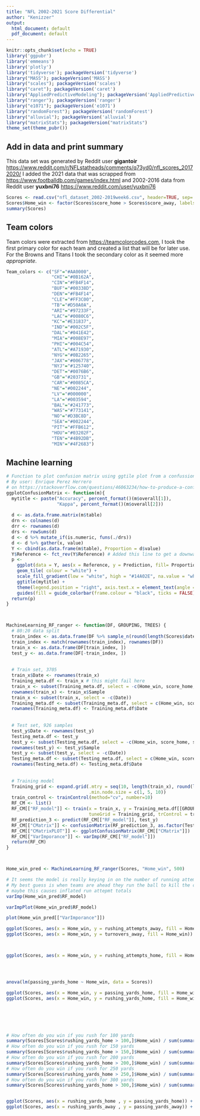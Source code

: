 ```yaml
---
title: "NFL 2002-2021 Score Differential"
author: "Kenizzer"
output:
  html_document: default
  pdf_document: default
---
```


```r
knitr::opts_chunk$set(echo = TRUE)
library('ggpubr')
library('emmeans')
library('plotly')
library('tidyverse'); packageVersion('tidyverse')
library("MASS"); packageVersion('MASS')
library("scales"); packageVersion('scales')
library("caret"); packageVersion('caret')
library("AppliedPredictiveModeling"); packageVersion('AppliedPredictiveModeling')
library("ranger"); packageVersion('ranger')
library("e1071"); packageVersion('e1071')
library("randomForest"); packageVersion('randomForest')
library("alluvial"); packageVersion('alluvial')
library("matrixStats"); packageVersion("matrixStats")
theme_set(theme_pubr())
```

## Add in data and print summary

This data set was generated by Reddit user **gigantoir** <https://www.reddit.com/r/NFLstatheads/comments/q73yd0/nfl_scores_20172020/>
I added the 2021 data that was scrapped from <https://www.footballdb.com/games/index.html> 
and 2002-2016 data from Reddit user **yuxbni76** <https://www.reddit.com/user/yuxbni76>

```r
Scores <- read.csv("nfl_dataset_2002-2019week6.csv", header=TRUE, sep= ",")
Scores$Home_win <- factor(Scores$score_home > Scores$score_away, labels=c("Home_loss", "Home_win"))
summary(Scores)
```

## Team colors
Team colors were extracted from <https://teamcolorcodes.com>, I took the first primary color
for each team and created a list that will be for later use. For the Browns and Titans I took the
secondary color as it seemed more *appropriate*.

```r
Team_colors <- c("SF"="#AA0000",
                 "CHI"="#0B162A",
                 "CIN"="#FB4F14",
                 "BUF"="#00338D",
                 "DEN"="#FB4F14",
                 "CLE"="#FF3C00",
                 "TB"="#D50A0A",
                 "ARI"="#97233F",
                 "LAC"="#0080C6",
                 "KC"="#E31837",
                 "IND"="#002C5F",
                 "DAL"="#041E42",
                 "MIA"="#008E97",
                 "PHI"="#004C54",
                 "ATL"="#A71930",
                 "NYG"="#0B2265",
                 "JAX"="#006778",
                 "NYJ"="#125740",
                 "DET"="#0076B6",
                 "GB"="#203731",
                 "CAR"="#0085CA",
                 "NE"="#002244",
                 "LV"="#000000",
                 "LA"="#003594",
                 "BAL"="#241773",
                 "WAS"="#773141",
                 "NO"="#D3BC8D",
                 "SEA"="#002244",
                 "PIT"="#FFB612",
                 "HOU"="#03202F",
                 "TEN"="#4B92DB",
                 "MIN"="#4F2683")
```


## Machine learning
```r

# Function to plot confusion matrix using ggtile plot from a confussion matrix object
# By user: Enrique Perez Herrero 
# on https://stackoverflow.com/questions/46063234/how-to-produce-a-confusion-matrix-and-find-the-misclassification-rate-of-the-na%C3%AF
ggplotConfusionMatrix <- function(m){
  mytitle <- paste("Accuracy", percent_format()(m$overall[1]),
                   "Kappa", percent_format()(m$overall[2]))
  
  d <- as.data.frame.matrix(m$table)
  drn <- colnames(d)
  drr <- rownames(d)
  drs <- rowSums(d)
  d <- d %>% mutate_if(is.numeric, funs(./drs))
  d <- d %>% gather(x, value)
  Y <- cbind(as.data.frame(m$table), Proportion = d$value)
  Y$Reference <- fct_rev(Y$Reference) # Added this line to get a downward diagonal 
  p <-
    ggplot(data = Y, aes(x = Reference, y = Prediction, fill= Proportion)) +
    geom_tile( colour = "white") +
    scale_fill_gradient(low = "white", high = "#14A02E", na.value = "white", limits=c(0,1)) +
    ggtitle(mytitle) +
    theme(legend.position = "right", axis.text.x = element_text(angle = 60, hjust = 1)) +
    guides(fill = guide_colorbar(frame.colour = "black", ticks = FALSE))
  return(p)
}



MachineLearning_RF_ranger <- function(DF, GROUPING, TREES) {
  # 80:20 data split
  train_index <- as.data.frame(DF %>% sample_n(round(length(Scores$date) * 0.8)))
  train_index <- match(rownames(train_index), rownames(DF))
  train_x <- as.data.frame(DF[train_index, ])
  test_y <- as.data.frame(DF[-train_index, ])
  
  
  # Train set, 3705
  train_x$Date <- rownames(train_x)
  Training_meta.df <- train_x # this might fail here
  train_x <- subset(Training_meta.df, select = -c(Home_win, score_home, score_away))
  rownames(train_x) <- train_x$Sample
  train_x <- subset(train_x, select = -c(Date))
  Training_meta.df <- subset(Training_meta.df, select = c(Home_win, score_home, score_away))
  rownames(Training_meta.df) <- Training_meta.df$Date 
  
  
  # Test set, 926 samples
  test_y$Date <- rownames(test_y)
  Testing_meta.df <- test_y
  test_y <- subset(Testing_meta.df, select = -c(Home_win, score_home, score_away))
  rownames(test_y) <- test_y$Sample
  test_y <- subset(test_y, select = -c(Date))
  Testing_meta.df <- subset(Testing_meta.df, select = c(Home_win, score_home, score_away))
  rownames(Testing_meta.df) <- Testing_meta.df$Date 
  
  
  # Training model
  Training_grid <- expand.grid(.mtry = seq(10, length(train_x), round(length(train_x)*0.1)), .splitrule= "gini",
                               .min.node.size = c(1, 5, 10))
  train_control <- trainControl(method="cv", number=10)
  RF_CM <- list()
  RF_CM[["RF_model"]] <- train(x = train_x, y = Training_meta.df[[GROUPING]], method = "ranger", importance = "permutation",
                               tuneGrid = Training_grid, trControl = train_control, num.trees = TREES)
  RF_prediction_3 <- predict(RF_CM[["RF_model"]], test_y)
  RF_CM[["CMatrix"]] <- confusionMatrix(RF_prediction_3, as.factor(Testing_meta.df[[GROUPING]]), mode = "everything")
  RF_CM[["CMatrixPLOT"]] <- ggplotConfusionMatrix(RF_CM[["CMatrix"]])
  RF_CM[["VarImporance"]] <- varImp(RF_CM[["RF_model"]])
  return(RF_CM)
}



Home_win_pred <- MachineLearning_RF_ranger(Scores, "Home_win", 500)

```

```r

# It seems the model is really keying in on the number of running attempts
# My best guess is when teams are ahead they run the ball to kill the clock
# maybe this causes inflated run attepmt totals
varImp(Home_win_pred$RF_model)

varImpPlot(Home_win_pred$RF_model)

plot(Home_win_pred[["VarImporance"]])

ggplot(Scores, aes(x = Home_win, y = rushing_attempts_away, fill = Home_win)) + geom_boxplot(outlier.shape = NA) + geom_point(position = position_jitterdodge(jitter.width = 0.8))
ggplot(Scores, aes(x = Home_win, y = turnovers_away, fill = Home_win)) + geom_boxplot(outlier.shape = NA) + geom_point(position = position_jitterdodge(jitter.width = 0.8))



ggplot(Scores, aes(x = Home_win, y = rushing_attempts_home, fill = Home_win)) + geom_boxplot(outlier.shape = NA) + geom_point(position = position_jitterdodge(jitter.width = 0.8))




anova(lm(passing_yards_home ~ Home_win, data = Scores))

ggplot(Scores, aes(x = Home_win, y = passing_yards_home, fill = Home_win)) + geom_boxplot(outlier.shape = NA) + geom_point(position = position_jitterdodge(jitter.width = 0.8))
ggplot(Scores, aes(x = Home_win, y = rushing_yards_home, fill = Home_win)) + geom_boxplot(outlier.shape = NA) + geom_point(position = position_jitterdodge(jitter.width = 0.8))






# How often do you win if you rush for 100 yards
summary(Scores[Scores$rushing_yards_home > 100,]$Home_win) / sum(summary(Scores[Scores$rushing_yards_home > 100,]$Home_win)) * 100
# How often do you win if you rush for 150 yards
summary(Scores[Scores$rushing_yards_home > 150,]$Home_win) / sum(summary(Scores[Scores$rushing_yards_home > 150,]$Home_win)) * 100
# How often do you win if you rush for 200 yards
summary(Scores[Scores$rushing_yards_home > 200,]$Home_win) / sum(summary(Scores[Scores$rushing_yards_home > 200,]$Home_win)) * 100
# How often do you win if you rush for 250 yards
summary(Scores[Scores$rushing_yards_home > 250,]$Home_win) / sum(summary(Scores[Scores$rushing_yards_home > 250,]$Home_win)) * 100
# How often do you win if you rush for 300 yards
summary(Scores[Scores$rushing_yards_home > 300,]$Home_win) / sum(summary(Scores[Scores$rushing_yards_home > 300,]$Home_win)) * 100


ggplot(Scores, aes(x = rushing_yards_home , y = passing_yards_home)) + geom_smooth() + geom_point(aes(color = Home_win), alpha = 0.8)
ggplot(Scores, aes(x = rushing_yards_away , y = passing_yards_away)) + geom_smooth() + geom_point(aes(color = Home_win), alpha = 0.8)


```
